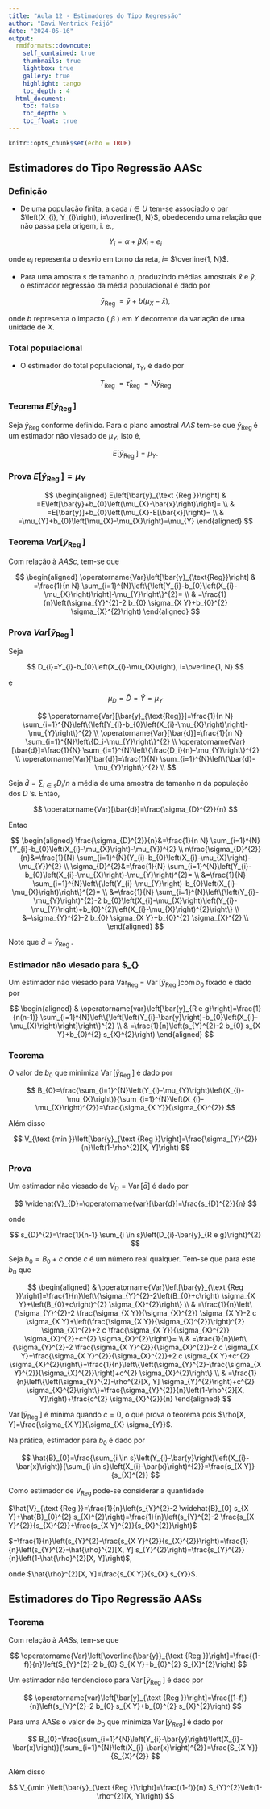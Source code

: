```yaml
---
title: "Aula 12 - Estimadores do Tipo Regressão"
author: "Davi Wentrick Feijó"
date: "2024-05-16"
output: 
  rmdformats::downcute:
    self_contained: true
    thumbnails: true
    lightbox: true
    gallery: true
    highlight: tango
    toc_depth : 4
  html_document:
    toc: false
    toc_depth: 5
    toc_float: true
---
```


```r
knitr::opts_chunk$set(echo = TRUE)
```


## Estimadores do Tipo Regressão AASc

### Definição

- De uma população finita, a cada $i \in U$ tem-se associado o par $\left(X_{i}, Y_{i}\right), i=\overline{1, N}$, obedecendo uma relação que não passa pela origem, i. e.,

$$
Y_{i}=\alpha+\beta X_{i}+e_{i}
$$

onde $e_{i}$ representa o desvio em torno da reta, $i=$ $\overline{1, N}$.

- Para uma amostra $s$ de tamanho $n$, produzindo médias amostrais $\bar{x}$ e $\bar{y}$, o estimador regressão da média populacional é dado por

$$
\bar{y}_{\text {Reg }}=\bar{y}+b\left(\mu_{X}-\bar{x}\right),
$$

onde $b$ representa o impacto ( $\beta$ ) em $Y$ decorrente da variação de uma unidade de $X$.

### Total populacional


- O estimador do total populacional, $\tau_{Y}$, é dado por

$$
T_{\text {Reg }}=\hat{\tau}_{\text {Reg }}=N \bar{y}_{\text {Reg }}
$$



### Teorema $E[\bar{y}_{\text {Reg }}]$

Seja $\bar{y}_{\text {Reg }}$ conforme definido. Para o plano amostral $A A S$ tem-se que $\bar{y}_{\text {Reg }}$ é um estimador não viesado de $\mu_{Y}$, isto é,

$$
E\left[\bar{y}_{\text {Reg }}\right]=\mu_{Y} .
$$

### Prova $E[ \left.\bar{y}_{\text {Reg }}\right]=\mu_{Y}$

$$
\begin{aligned}
E\left[\bar{y}_{\text {Reg }}\right] & =E\left[\bar{y}+b_{0}\left(\mu_{X}-\bar{x}\right)\right]= \\
& =E[\bar{y}]+b_{0}\left(\mu_{X}-E[\bar{x}]\right)= \\
& =\mu_{Y}+b_{0}\left(\mu_{X}-\mu_{X}\right)=\mu_{Y}
\end{aligned}
$$

### Teorema $Var[\bar{y}_{\text {Reg }}]$

Com relação à $A A S c$, tem-se que

$$
\begin{aligned}
\operatorname{Var}\left[\bar{y}_{\text{Reg}}\right] & =\frac{1}{n N} \sum_{i=1}^{N}\left\{\left[Y_{i}-b_{0}\left(X_{i}-\mu_{X}\right)\right]-\mu_{Y}\right\}^{2}= \\
                                                      & =\frac{1}{n}\left(\sigma_{Y}^{2}-2 b_{0} \sigma_{X Y}+b_{0}^{2} \sigma_{X}^{2}\right)
\end{aligned}
$$

### Prova $Var[ \left.\bar{y}_{\text {Reg }}\right]$

Seja

$$
D_{i}=Y_{i}-b_{0}\left(X_{i}-\mu_{X}\right), i=\overline{1, N}
$$

e

$$
\mu_{D}=\bar{D}=\bar{Y}=\mu_{Y}
$$

$$
\operatorname{Var}[\bar{y}_{\text{Reg}}]=\frac{1}{n N} \sum_{i=1}^{N}\left\{\left[Y_{i}-b_{0}\left(X_{i}-\mu_{X}\right)\right]-\mu_{Y}\right\}^{2} \\
\operatorname{Var}[\bar{d}]=\frac{1}{n N} \sum_{i=1}^{N}\left\{D_i-\mu_{Y}\right\}^{2} \\
\operatorname{Var}[\bar{d}]=\frac{1}{N} \sum_{i=1}^{N}\left\{\frac{D_i}{n}-\mu_{Y}\right\}^{2} \\
\operatorname{Var}[\bar{d}]=\frac{1}{N} \sum_{i=1}^{N}\left\{\bar{d}-\mu_{Y}\right\}^{2} \\
$$


Seja $\bar{d}=\sum_{i \in s} D_{i} / n$ a média de uma amostra de tamanho $n$ da população dos $D$ 's. Então,

$$
\operatorname{Var}[\bar{d}]=\frac{\sigma_{D}^{2}}{n}
$$

Entao

$$
\begin{aligned}
\frac{\sigma_{D}^{2}}{n}&=\frac{1}{n N} \sum_{i=1}^{N}(Y_{i}-b_{0}\left(X_{i}-\mu_{X}\right)-\mu_{Y})^{2} \\
n\frac{\sigma_{D}^{2}}{n}&=\frac{1}{N} \sum_{i=1}^{N}(Y_{i}-b_{0}\left(X_{i}-\mu_{X}\right)-\mu_{Y})^{2} \\
\sigma_{D}^{2}&=\frac{1}{N} \sum_{i=1}^{N}\left(Y_{i}-b_{0}\left(X_{i}-\mu_{X}\right)-\mu_{Y}\right)^{2}= \\
              &=\frac{1}{N} \sum_{i=1}^{N}\left\{\left(Y_{i}-\mu_{Y}\right)-b_{0}\left(X_{i}-\mu_{X}\right)\right\}^{2}= \\
              &=\frac{1}{N} \sum_{i=1}^{N}\left\{\left(Y_{i}-\mu_{Y}\right)^{2}-2 b_{0}\left(X_{i}-\mu_{X}\right)\left(Y_{i}-\mu_{Y}\right)+b_{0}^{2}\left(X_{i}-\mu_{X}\right)^{2}\right\} \\
              &=\sigma_{Y}^{2}-2 b_{0} \sigma_{X Y}+b_{0}^{2} \sigma_{X}^{2} \\
\end{aligned}
$$

Note que $\bar{d}=\bar{y}_{\text {Reg }}$.


### Estimador não viesado para $\operatorname{Var}_{\text {Reg }}

Um estimador não viesado para $\operatorname{Var}_{\text {Reg }}=$ $\operatorname{Var}\left[\bar{y}_{\text {Reg }}\right] \operatorname{com} b_{0}$ fixado é dado por

$$
\begin{aligned}
& \operatorname{var}\left[\bar{y}_{R e g}\right]=\frac{1}{n(n-1)} \sum_{i=1}^{N}\left\{\left[\left(Y_{i}-\bar{y}\right)-b_{0}\left(X_{i}-\mu_{X}\right)\right]\right\}^{2} \\
& =\frac{1}{n}\left(s_{Y}^{2}-2 b_{0} s_{X Y}+b_{0}^{2} s_{X}^{2}\right)
\end{aligned}
$$


### Teorema

$O$ valor de $b_{0}$ que minimiza $\operatorname{Var}\left[\bar{y}_{\text {Reg }}\right]$ é dado por

$$
B_{0}=\frac{\sum_{i=1}^{N}\left(Y_{i}-\mu_{Y}\right)\left(X_{i}-\mu_{X}\right)}{\sum_{i=1}^{N}\left(X_{i}-\mu_{X}\right)^{2}}=\frac{\sigma_{X Y}}{\sigma_{X}^{2}}
$$

Além disso

$$
V_{\text {min }}\left[\bar{y}_{\text {Reg }}\right]=\frac{\sigma_{Y}^{2}}{n}\left(1-\rho^{2}[X, Y]\right)
$$

### Prova  

Um estimador não viesado de $V_{D}=\operatorname{Var}[\bar{d}]$ é dado por

$$
\widehat{V}_{D}=\operatorname{var}[\bar{d}]=\frac{s_{D}^{2}}{n}
$$

onde

$$
s_{D}^{2}=\frac{1}{n-1} \sum_{i \in s}\left(D_{i}-\bar{y}_{R e g}\right)^{2}
$$

Seja $b_{0}=B_{0}+c$ onde $c$ é um número real qualquer. Tem-se que para este $b_{0}$ que

$$
\begin{aligned}
& \operatorname{Var}\left[\bar{y}_{\text {Reg }}\right]=\frac{1}{n}\left\{\sigma_{Y}^{2}-2\left(B_{0}+c\right) \sigma_{X Y}+\left(B_{0}+c\right)^{2} \sigma_{X}^{2}\right\} \\
& =\frac{1}{n}\left\{\sigma_{Y}^{2}-2 \frac{\sigma_{X Y}}{\sigma_{X}^{2}} \sigma_{X Y}-2 c \sigma_{X Y}+\left(\frac{\sigma_{X Y}}{\sigma_{X}^{2}}\right)^{2} \sigma_{X}^{2}+2 c \frac{\sigma_{X Y}}{\sigma_{X}^{2}} \sigma_{X}^{2}+c^{2} \sigma_{X}^{2}\right\}= \\
& =\frac{1}{n}\left\{\sigma_{Y}^{2}-2 \frac{\sigma_{X Y}^{2}}{\sigma_{X}^{2}}-2 c \sigma_{X Y}+\frac{\sigma_{X Y}^{2}}{\sigma_{X}^{2}}+2 c \sigma_{X Y}+c^{2} \sigma_{X}^{2}\right\}=\frac{1}{n}\left\{\left(\sigma_{Y}^{2}-\frac{\sigma_{X Y}^{2}}{\sigma_{X}^{2}}\right)+c^{2} \sigma_{X}^{2}\right\} \\
& =\frac{1}{n}\left\{\left(\sigma_{Y}^{2}-\rho^{2}[X, Y] \sigma_{Y}^{2}\right)+c^{2} \sigma_{X}^{2}\right\}=\frac{\sigma_{Y}^{2}}{n}\left(1-\rho^{2}[X, Y]\right)+\frac{c^{2} \sigma_{X}^{2}}{n}
\end{aligned}
$$

$\operatorname{Var}\left[\bar{y}_{\text {Reg }}\right]$ é mínima quando $c=0$, o que prova o teorema pois $\rho[X, Y]=\frac{\sigma_{X Y}}{\sigma_{X} \sigma_{Y}}$.

Na prática, estimador para $b_{0}$ é dado por

$$
\hat{B}_{0}=\frac{\sum_{i \in s}\left(Y_{i}-\bar{y}\right)\left(X_{i}-\bar{x}\right)}{\sum_{i \in s}\left(X_{i}-\bar{x}\right)^{2}}=\frac{s_{X Y}}{s_{X}^{2}}
$$

Como estimador de $V_{\text {Reg }}$ pode-se considerar a quantidade

$\hat{V}_{\text {Reg }}=\frac{1}{n}\left(s_{Y}^{2}-2 \widehat{B}_{0} s_{X Y}+\hat{B}_{0}^{2} s_{X}^{2}\right)=\frac{1}{n}\left(s_{Y}^{2}-2 \frac{s_{X Y}^{2}}{s_{X}^{2}}+\frac{s_{X Y}^{2}}{s_{X}^{2}}\right)$

$=\frac{1}{n}\left(s_{Y}^{2}-\frac{s_{X Y}^{2}}{s_{X}^{2}}\right)=\frac{1}{n}\left(s_{Y}^{2}-\hat{\rho}^{2}[X, Y] s_{Y}^{2}\right)=\frac{s_{Y}^{2}}{n}\left(1-\hat{\rho}^{2}[X, Y]\right)$,

onde $\hat{\rho}^{2}[X, Y]=\frac{s_{X Y}}{s_{X} s_{Y}}$.































## Estimadores do Tipo Regressão AASs

### Teorema

Com relação à $A A S s$, tem-se que

$$
\operatorname{Var}\left[\overline{\bar{y}}_{\text {Reg }}\right]=\frac{(1-f)}{n}\left(S_{Y}^{2}-2 b_{0} S_{X Y}+b_{0}^{2} S_{X}^{2}\right)
$$


Um estimador não tendencioso para $\operatorname{Var}\left[\bar{y}_{\text {Reg }}\right]$ é dado por

$$
\operatorname{var}\left[\bar{y}_{\text {Reg }}\right]=\frac{(1-f)}{n}\left(s_{Y}^{2}-2 b_{0} s_{X Y}+b_{0}^{2} s_{X}^{2}\right)
$$

Para uma AASs o valor de $b_{0}$ que minimiza $\operatorname{Var}\left[\bar{y}_{R e g}\right]$ é dado por

$$
B_{0}=\frac{\sum_{i=1}^{N}\left(Y_{i}-\bar{y}\right)\left(X_{i}-\bar{x}\right)}{\sum_{i=1}^{N}\left(X_{i}-\bar{x}\right)^{2}}=\frac{S_{X Y}}{S_{X}^{2}}
$$

Além disso

$$
V_{\min }\left[\bar{y}_{\text {Reg }}\right]=\frac{(1-f)}{n} S_{Y}^{2}\left(1-\rho^{2}[X, Y]\right)
$$





























